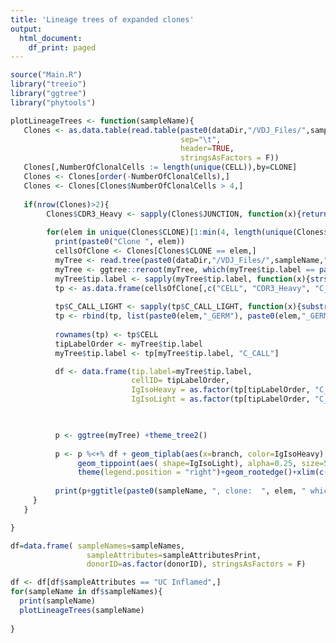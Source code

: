 ```yaml
---
title: 'Lineage trees of expanded clones'
output:
  html_document:
    df_print: paged
---
```


```r
source("Main.R")
library("treeio")
library("ggtree")
library("phytools")
```

```r
plotLineageTrees <- function(sampleName){
   Clones <- as.data.table(read.table(paste0(dataDir,"/VDJ_Files/",sampleName,"/ChangeO/HeavyAA_Model/filtered_single_light_heavy_paired_clone-pass.tab"),
                                      sep="\t",
                                      header=TRUE,
                                      stringsAsFactors = F))
   Clones[,NumberOfClonalCells := length(unique(CELL)),by=CLONE]
   Clones <- Clones[order(-NumberOfClonalCells),]
   Clones <- Clones[Clones$NumberOfClonalCells > 4,]
   
   if(nrow(Clones)>2){
        Clones$CDR3_Heavy <- sapply(Clones$JUNCTION, function(x){return(paste(translate(s2c(x)),  collapse=""))})
 
        for(elem in unique(Clones$CLONE)[1:min(4, length(unique(Clones$CLONE)))]){
          print(paste0("Clone ", elem))
          cellsOfClone <- Clones[Clones$CLONE == elem,]
          myTree <- read.tree(paste0(dataDir,"/VDJ_Files/",sampleName,"/ChangeO/HeavyAA_Model/HeavyAA_Model/",elem,".fasta_igphyml_tree_HeavyAA.txt"))
          myTree <- ggtree::reroot(myTree, which(myTree$tip.label == paste0(elem,"_GERM")))
          myTree$tip.label <- sapply(myTree$tip.label, function(x){strsplit(x,"_contig")[[1]][1]})
          tp <- as.data.frame(cellsOfClone[,c("CELL", "CDR3_Heavy", "C_CALL", "C_CALL_LIGHT")])
          
          tp$C_CALL_LIGHT <- sapply(tp$C_CALL_LIGHT, function(x){substr(x,1,3)})
          tp <- rbind(tp, list(paste0(elem,"_GERM"), paste0(elem,"_GERM"), unique(tp$C_CALL)[[1]], unique(tp$C_CALL_LIGHT)[[1]]))
          
          rownames(tp) <- tp$CELL
          tipLabelOrder <- myTree$tip.label
          myTree$tip.label <- tp[myTree$tip.label, "C_CALL"]

          df <- data.frame(tip.label=myTree$tip.label,
                           cellID= tipLabelOrder,
                           IgIsoHeavy = as.factor(tp[tipLabelOrder, "C_CALL"]),
                           IgIsoLight = as.factor(tp[tipLabelOrder, "C_CALL_LIGHT"]))


            
          p <- ggtree(myTree) +theme_tree2()
          
          p <- p %<+% df + geom_tiplab(aes(x=branch, color=IgIsoHeavy), size=3, vjust=-1.5) +
               geom_tippoint(aes( shape=IgIsoLight), alpha=0.25, size=5)+
               theme(legend.position = "right")+geom_rootedge()+xlim(c(0,sum(myTree$edge.length)+(max(myTree$edge.length)-min(myTree$edge.length))/5))
          
          print(p+ggtitle(paste0(sampleName, ", clone:  ", elem, " which has ",cellsOfClone$NumberOfClonalCells," cells")))
     }
   }

}
```

```r
df=data.frame( sampleNames=sampleNames,
                 sampleAttributes=sampleAttributesPrint,
                 donorID=as.factor(donorID), stringsAsFactors = F)

df <- df[df$sampleAttributes == "UC Inflamed",]
for(sampleName in df$sampleNames){
  print(sampleName)
  plotLineageTrees(sampleName)
  
}
```

